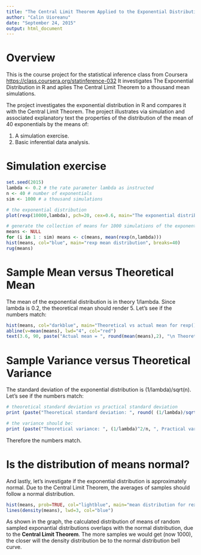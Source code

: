 ```yaml
---
title: "The Central Limit Theorem Applied to the Exponential Distribution in R"
author: "Calin Uioreanu"
date: "September 24, 2015"
output: html_document
---
```


# Overview
This is the course project for the statistical inference class from Coursera <https://class.coursera.org/statinference-032> 
It investigates The Exponential Distribution in R and aplies The Central Limit Theorem to a thousand mean simulations.

The project investigates the exponential distribution in R and compares it with the Central Limit Theorem. The project illustrates via simulation and associated explanatory text the properties of the distribution of the mean of 40 exponentials by the means of:

1. A simulation exercise.
2. Basic inferential data analysis.

# Simulation exercise
```r
set.seed(2015)
lambda <- 0.2 # the rate parameter lambda as instructed
n <- 40 # number of exponentials
sim <- 1000 # a thousand simulations

# the exponential distribution
plot(rexp(10000,lambda), pch=20, cex=0.6, main="The exponential distribution with rate 0.2 and 10.000 observations")

# generate the collection of means for 1000 simulations of the exponential distribution
means <- NULL
for (i in 1 : sim) means <- c(means, mean(rexp(n,lambda)))
hist(means, col="blue", main="rexp mean distribution", breaks=40)
rug(means)
```

# Sample Mean versus Theoretical Mean
The mean of the exponential distribution is in theory 1/lambda. Since lambda is 0.2, the theoretical mean should render 5. Let's see if the numbers match:
```r
hist(means, col="darkblue", main="Theoretical vs actual mean for rexp()", breaks=20)
abline(v=mean(means), lwd="4", col="red")
text(3.6, 90, paste("Actual mean = ", round(mean(means),2), "\n Theoretical mean = 5" ), col="red")
```

# Sample Variance versus Theoretical Variance
The standard deviation of the exponential distribution is (1/lambda)/sqrt(n). Let's see if the numbers match:
```r
# theoretical standard deviation vs practical standard deviation
print (paste("Theoretical standard deviation: ", round( (1/lambda)/sqrt(n) ,4), ", Practical standard deviation", round(sd(means) ,4) ) )

# the variance should be:
print (paste("Theoretical variance: ", (1/lambda)^2/n, ", Practical variance", round(var(means) ,4) ) )
```
Therefore the numbers match.


# Is the distribution of means normal?
And lastly, let's investigate if the exponential distribution is approximately normal. Due to the Central Limit Theorem, the averages of samples should follow a normal distribution. 
```r
hist(means, prob=TRUE, col="lightblue", main="mean distribution for rexp()", breaks=20)
lines(density(means), lwd=3, col="blue")
```

As shown in the graph, the calculated distribution of means of random sampled exponantial distributions overlaps with the normal distribution, due to the **Central Limit Theorem**. The more samples we would get (now 1000), the closer will the density distribution be to the normal distribution bell curve.
